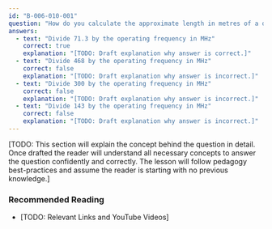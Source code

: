 ```yaml
---
id: "B-006-010-001"
question: "How do you calculate the approximate length in metres of a quarter-wavelength antenna for use on frequencies below 30 MHz?"
answers:
  - text: "Divide 71.3 by the operating frequency in MHz"
    correct: true
    explanation: "[TODO: Draft explanation why answer is correct.]"
  - text: "Divide 468 by the operating frequency in MHz"
    correct: false
    explanation: "[TODO: Draft explanation why answer is incorrect.]"
  - text: "Divide 300 by the operating frequency in MHz"
    correct: false
    explanation: "[TODO: Draft explanation why answer is incorrect.]"
  - text: "Divide 143 by the operating frequency in MHz"
    correct: false
    explanation: "[TODO: Draft explanation why answer is incorrect.]"
---
```


[TODO: This section will explain the concept behind the question in detail. Once drafted the reader will understand all necessary concepts to answer the question confidently and correctly. The lesson will follow pedagogy best-practices and assume the reader is starting with no previous knowledge.]

### Recommended Reading

- [TODO: Relevant Links and YouTube Videos]
